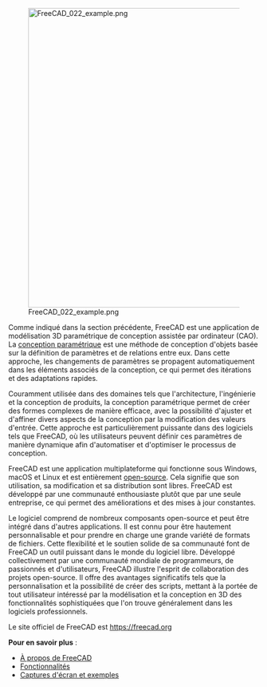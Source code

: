 <languages/>

{{Docnav/fr
|[[Manual:Introduction/fr|Introduction]]
|[[Manual:Installing/fr|Installation]]
|[[Manual:Introduction/fr|Début du Manuel]]
|IconL=Crystal Clear manual.png
|IconC=Crystal Clear manual.png
}}

{{Manual:TOC}}

[[File:FreeCAD 022 example.png|600px]]

Comme indiqué dans la section précédente, FreeCAD est une application de modélisation 3D paramétrique de conception assistée par ordinateur (CAO). La [https://fr.wikipedia.org/wiki/Conception_param%C3%A9trique conception paramétrique] est une méthode de conception d'objets basée sur la définition de paramètres et de relations entre eux. Dans cette approche, les changements de paramètres se propagent automatiquement dans les éléments associés de la conception, ce qui permet des itérations et des adaptations rapides. 

Couramment utilisée dans des domaines tels que l'architecture, l'ingénierie et la conception de produits, la conception paramétrique permet de créer des formes complexes de manière efficace, avec la possibilité d'ajuster et d'affiner divers aspects de la conception par la modification des valeurs d'entrée. Cette approche est particulièrement puissante dans des logiciels tels que FreeCAD, où les utilisateurs peuvent définir ces paramètres de manière dynamique afin d'automatiser et d'optimiser le processus de conception.

FreeCAD est une application multiplateforme qui fonctionne sous Windows, macOS et Linux et est entièrement [https://fr.wikipedia.org/wiki/Open_source open-source]. Cela signifie que son utilisation, sa modification et sa distribution sont libres. FreeCAD est développé par une communauté enthousiaste plutôt que par une seule entreprise, ce qui permet des améliorations et des mises à jour constantes.

Le logiciel comprend de nombreux composants open-source et peut être intégré dans d'autres applications. Il est connu pour être hautement personnalisable et pour prendre en charge une grande variété de formats de fichiers. Cette flexibilité et le soutien solide de sa communauté font de FreeCAD un outil puissant dans le monde du logiciel libre. Développé collectivement par une communauté mondiale de programmeurs, de passionnés et d'utilisateurs, FreeCAD illustre l'esprit de collaboration des projets open-source. Il offre des avantages significatifs tels que la personnalisation et la possibilité de créer des scripts, mettant à la portée de tout utilisateur intéressé par la modélisation et la conception en 3D des fonctionnalités sophistiquées que l'on trouve généralement dans les logiciels professionnels.

Le site officiel de FreeCAD est https://freecad.org

'''Pour en savoir plus''' :

* [[About_FreeCAD/fr|À propos de FreeCAD]]
* [[Feature_list/fr|Fonctionnalités]]
* [https://forum.freecad.org/viewforum.php?f=24 Captures d'écran et exemples]


{{Docnav/fr
|[[Manual:Introduction/fr|Introduction]]
|[[Manual:Installing/fr|Installation]]
|[[Manual:Introduction/fr|Début du Manuel]]
|IconL=Crystal Clear manual.png
|IconC=Crystal Clear manual.png
}}